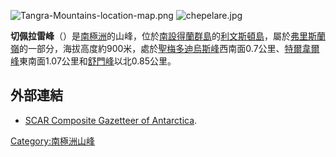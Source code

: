 [[Image:Tangra-Mountains-location-map.png|thumb]]
[[Image:chepelare.jpg|thumb]]

{{coord|62|43|18.3|S|60|04|09|W|display=title}}

'''切佩拉雷峰'''（{{lang-bg|Чепеларе}}）是[[南極洲|南極洲]]的山峰，位於[[南設得蘭群島|南設得蘭群島]]的[[利文斯頓島|利文斯頓島]]，屬於[[弗里斯蘭嶺|弗里斯蘭嶺]]的一部分，海拔高度約900米，處於[[聖梅多迪烏斯峰|聖梅多迪烏斯峰]]西南面0.7公里、[[特爾韋爾峰|特爾韋爾峰]]東南面1.07公里和[[舒門峰|舒門峰]]以北0.85公里。

==外部連結==
* [http://data.aad.gov.au/aadc/gaz/scar/ SCAR Composite Gazetteer of Antarctica]{{WebCite|url=https://www.webcitation.org/5ug2CfC7m?url=http://data.aad.gov.au/aadc/gaz/scar/ |date=20101202140255 |dateformat=iso }}.

{{Antarctica-geo-stub}}
[[Category:南極洲山峰|Category:南極洲山峰]]